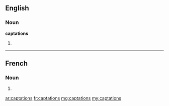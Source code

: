 ==English==

===Noun===
'''captations'''

# {{plural of|captation}}

----

==French==

===Noun===
{{head|fr|plural}} {{f-p}}

# {{plural of|captation|lang=fr}}

[[ar:captations]]
[[fr:captations]]
[[mg:captations]]
[[my:captations]]